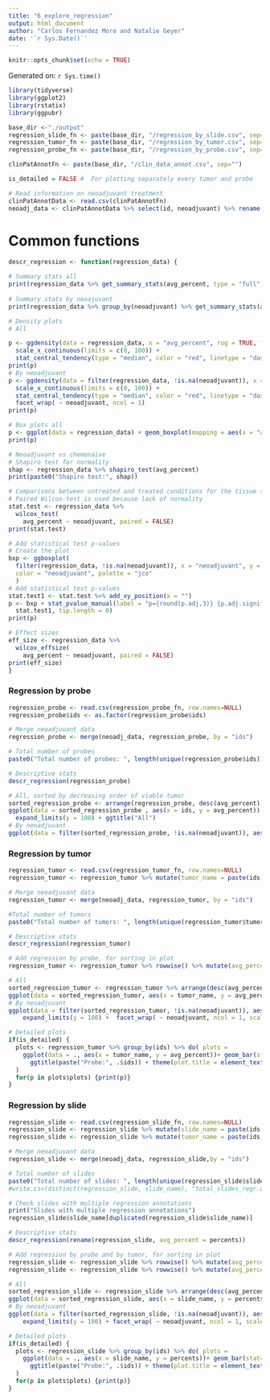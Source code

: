 ```yaml
---
title: "6_explore_regression"
output: html_document
author: "Carlos Fernandez Moro and Natalie Geyer"
date: '`r Sys.Date()`'
---
```


```r
knitr::opts_chunk$set(echo = TRUE)
```

Generated on: `r Sys.time()`

```r
library(tidyverse)
library(ggplot2)
library(rstatix)
library(ggpubr)
```

```r
base_dir <-"./output"
regression_slide_fn <- paste(base_dir, "/regression_by_slide.csv", sep="")
regression_tumor_fn <- paste(base_dir, "/regression_by_tumor.csv", sep="")
regression_probe_fn <- paste(base_dir, "/regression_by_probe.csv", sep="")

clinPatAnnotFn <- paste(base_dir, "/clin_data_annot.csv", sep="")

is_detailed = FALSE #  For plotting separately every tumor and probe
```

```r
# Read information on neoadjuvant treatment
clinPatAnnotData <- read.csv(clinPatAnnotFn)
neoadj_data <- clinPatAnnotData %>% select(id, neoadjuvant) %>% rename(ids = id)
```

# Common functions
```r
descr_regression <- function(regression_data) {

# Summary stats all
print(regression_data %>% get_summary_stats(avg_percent, type = "full", show = c("n", "median", "mean", "min", "max", "iqr", "sd")))
  
# Summary stats by neoajuvant
print(regression_data %>% group_by(neoadjuvant) %>% get_summary_stats(avg_percent, type = "full", show = c("n", "median", "mean", "min", "max", "iqr", "sd")))

# Density plots
# All 

p <- ggdensity(data = regression_data, x = "avg_percent", rug = TRUE, fill = "lightgray", title = "All") + 
  scale_x_continuous(limits = c(0, 100)) +
  stat_central_tendency(type = "median", color = "red", linetype = "dashed") 
print(p)
# By neoadjuvant
p <- ggdensity(data = filter(regression_data, !is.na(neoadjuvant)), x = "avg_percent", rug = TRUE, fill = "lightgray") + 
  scale_x_continuous(limits = c(0, 100)) +
  stat_central_tendency(type = "median", color = "red", linetype = "dashed") +
  facet_wrap( ~ neoadjuvant, ncol = 1) 
print(p)

# Box plots all
p <- ggplot(data = regression_data) + geom_boxplot(mapping = aes(x = "avg_percent", y = avg_percent)) + ggtitle("all") + theme_bw()   
print(p)

# Neoadjuvant vs chemonaive
# Shapiro test for normality
shap <- regression_data %>% shapiro_test(avg_percent)
print(paste0("Shapiro test:", shap))

# Comparisons between untreated and treated conditions for the tissue slices
# Paired Wilcox-test is used because lack of normality
stat.test <- regression_data %>%
  wilcox_test(
    avg_percent ~ neoadjuvant, paired = FALSE)
print(stat.test)

# Add statistical test p-values
# Create the plot
bxp <- ggboxplot(
  filter(regression_data, !is.na(neoadjuvant)), x = "neoadjuvant", y = "avg_percent",
  color = "neoadjuvant", palette = "jco"
  )
# Add statistical test p-values
stat.test1 <- stat.test %>% add_xy_position(x = "")
p <- bxp + stat_pvalue_manual(label = "p={round(p.adj,3)} {p.adj.signif}",
  stat.test1, tip.length = 0) 
print(p)

# Effect sizes
eff_size <- regression_data %>%
  wilcox_effsize(
    avg_percent ~ neoadjuvant, paired = FALSE)
print(eff_size)
}
```

### Regression by probe
```r
regression_probe <- read.csv(regression_probe_fn, row.names=NULL)
regression_probe$ids <- as.factor(regression_probe$ids)

# Merge neoadjuvant data
regression_probe <- merge(neoadj_data, regression_probe, by = "ids")

# Total number of probes
paste0("Total number of probes: ", length(unique(regression_probe$ids)))

# Descriptive stats
descr_regression(regression_probe)

# All, sorted by decreasing order of viable tumor
sorted_regression_probe <- arrange(regression_probe, desc(avg_percent)) %>% mutate(ids = factor(ids, unique(ids)))
ggplot(data = sorted_regression_probe , aes(x = ids, y = avg_percent)) + geom_col() +
  expand_limits(y = 100) + ggtitle("All")
# By neoadjuvant
ggplot(data = filter(sorted_regression_probe, !is.na(neoadjuvant)), aes(x = ids, y = avg_percent))+ geom_col() + expand_limits(y = 100) +  facet_wrap( ~ neoadjuvant, ncol = 1, scales="free_x") 
```

### Regression by tumor
```r
regression_tumor <- read.csv(regression_tumor_fn, row.names=NULL)
regression_tumor <- regression_tumor %>% mutate(tumor_name = paste(ids, tumors, sep="-"))

# Merge neoadjuvant data
regression_tumor <- merge(neoadj_data, regression_tumor, by = "ids")

#Total number of tumors
paste0("Total number of tumors: ", length(unique(regression_tumor$tumor_name)))

# Descriptive stats
descr_regression(regression_tumor)

# Add regression by probe, for sorting in plot
regression_tumor <- regression_tumor %>% rowwise() %>% mutate(avg_percent_probe = regression_probe[ regression_probe$ids == ids, ]$avg_percent)

# All
sorted_regression_tumor <- regression_tumor %>% arrange(desc(avg_percent_probe), desc(avg_percent)) %>% mutate(tumor_name = factor(tumor_name, unique(tumor_name)))
ggplot(data = sorted_regression_tumor, aes(x = tumor_name, y = avg_percent)) + geom_col() + expand_limits(y = 100)
# By neoadjuvant
ggplot(data = filter(sorted_regression_tumor, !is.na(neoadjuvant)), aes(x = tumor_name, y = avg_percent)) + geom_col() +
    expand_limits(y = 100) +  facet_wrap( ~ neoadjuvant, ncol = 1, scales="free_x") 

# Detailed plots
if(is_detailed) {
  plots <- regression_tumor %>% group_by(ids) %>% do( plots =
    ggplot(data = ., aes(x = tumor_name, y = avg_percent))+ geom_bar(stat="identity") + expand_limits(y = 100) +
      ggtitle(paste("Probe:", .$ids)) + theme(plot.title = element_text(hjust = 0.5)) 
  )
  for(p in plots$plots) {print(p)}
}
```


### Regression by slide
```r
regression_slide <- read.csv(regression_slide_fn, row.names=NULL)
regression_slide <- regression_slide %>% mutate(slide_name = paste(ids, tumors, blocks, sep="-"))
regression_slide <- regression_slide %>% mutate(tumor_name = paste(ids, tumors, sep="-"))

# Merge neoadjuvant data
regression_slide <- merge(neoadj_data, regression_slide,by = "ids")

# Total number of slides
paste0("Total number of slides: ", length(unique(regression_slide$slide_name)))
#write.csv(distinct(regression_slide, slide_name), "total_slides_regr.csv", row.names = F)

# Check slides with multiple regression annotations
print("Slides with multiple regression annotations")
regression_slide$slide_name[duplicated(regression_slide$slide_name)]

# Descriptive stats
descr_regression(rename(regression_slide, avg_percent = percents))

# Add regression by probe and by tumor, for sorting in plot
regression_slide <- regression_slide %>% rowwise() %>% mutate(avg_percent_probe = regression_probe[ regression_probe$ids == ids, ]$avg_percent)
regression_slide <- regression_slide %>% rowwise() %>% mutate(avg_percent_tumor = regression_tumor[ regression_tumor$tumor_name == tumor_name, ]$avg_percent)

# All
sorted_regression_slide <- regression_slide %>% arrange(desc(avg_percent_probe), desc(avg_percent_tumor), desc(percents)) %>% mutate(slide_name = factor(slide_name, unique(slide_name)))
ggplot(data = sorted_regression_slide, aes(x = slide_name, y = percents)) + geom_col() + expand_limits(y = 100)
# By neoadjuvant
ggplot(data = filter(sorted_regression_slide, !is.na(neoadjuvant)), aes(x = slide_name, y = percents)) + geom_col() +
    expand_limits(y = 100) + facet_wrap( ~ neoadjuvant, ncol = 1, scales="free_x") 

# Detailed plots
if(is_detailed) {
  plots <- regression_slide %>% group_by(ids) %>% do( plots =
    ggplot(data = ., aes(x = slide_name, y = percents))+ geom_bar(stat="identity") + expand_limits(y = 100) +
      ggtitle(paste("Probe:", .$ids)) + theme(plot.title = element_text(hjust = 0.5)) + facet_wrap(~ tumors, scales = "free_x")
  )
  for(p in plots$plots) {print(p)}
}
```
